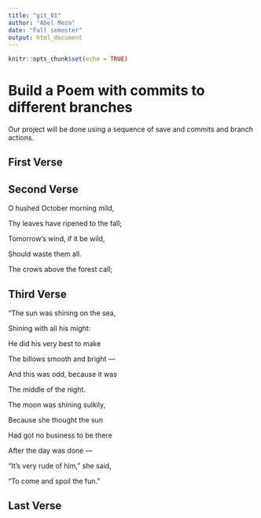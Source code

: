 ```yaml
---
title: "git_01"
author: "Abel Meza"
date: "Fall semester"
output: html_document
---
```


```r
knitr::opts_chunk$set(echo = TRUE)
```
# Build a Poem with commits to different branches
Our project will be done using a sequence of save and commits and branch actions.
<!-- Do not modify or change any text in "!--" bracketed areas such as this --- these are instructions to
you, if you change any of this the git program will notice it and compromise your git merging strategy !-->

## First Verse 
<!--Put the first five lines of a poem by Lewis Carrol in this section!-->

## Second Verse
<!--Put the first five lines of a poem by Robert Frost here!-->
O hushed October morning mild,

Thy leaves have ripened to the fall;

Tomorrow’s wind, if it be wild,

Should waste them all.

The crows above the forest call;

## Third Verse
<!--Put the first two verses of The Walrus and the Carpenter here!-->
“The sun was shining on the sea,

Shining with all his might:

He did his very best to make

The billows smooth and bright —

And this was odd, because it was

The middle of the night.

The moon was shining sulkily,

Because she thought the sun

Had got no business to be there

After the day was done —

“It’s very rude of him,” she said,

“To come and spoil the fun.”

## Last Verse
<!--Put a short poem of your choice 8-20 lines,here!-->
